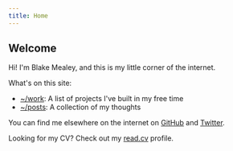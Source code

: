 ```yaml
---
title: Home
---
```


## Welcome

Hi! I'm Blake Mealey, and this is my little corner of the internet.

What's on this site:

- [~/work](/work): A list of projects I've built in my free
  time
- [~/posts](/posts): A collection of my thoughts

You can find me elsewhere on the internet on [GitHub](https://github.com/blake-mealey) and
[Twitter](https://twitter.com/blakemdev).

Looking for my CV? Check out my [read.cv](https://read.cv/blakemealey) profile.

